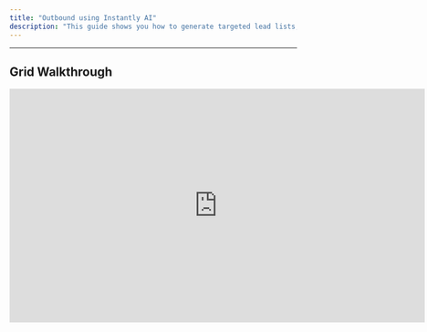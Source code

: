 ```yaml
---
title: "Outbound using Instantly AI"
description: "This guide shows you how to generate targeted lead lists, integrate Instantly seamlessly, and launch highly efficient outreach campaigns directly from Bitscale."
---
```


***

## Grid Walkthrough

<iframe width="728" height="410" src="https://www.youtube-nocookie.com/embed/71Cg_VkFSH0?si=iSoJjUf2-sDLW1YL" title="YouTube video player" frameborder="0" allow="accelerometer; autoplay; clipboard-write; encrypted-media; gyroscope; picture-in-picture; web-share" referrerpolicy="strict-origin-when-cross-origin" allowfullscreen />

***

## **Use Cases**

1. **Automated Lead Generation**
   Gather qualified leads with verified contact info effortlessly using Bitscale’s streamlined workflows.

2. **Seamless Email Outreach**
   Connect Instantly with Bitscale to simplify lead exports and automate campaigns—so you can focus on personalization and strategy.

3. **Smooth Data Transfer**
   With an easy-to-set-up API key, transferring lead data to Instantly becomes a quick, error-free process.

***

## **Breaking It Down into Simple Steps**

**This workflow is broken into 3 steps to help you generate leads and manage outreach seamlessly:**

1. **Find and Source Leads**

2. **Integrate Instantly via API**

3. **Export Leads to Instantly**

Let’s dive into each step:

***

**Step 1: Source Leads Using the "Find People" Tool**

To kick things off, you need high-quality leads. Bitscale’s **"Find People"** tool helps you:

* Search for leads based on criteria like **job title, company size, or industry.**

* Preview and refine results before exporting data.

**What you get:**

* A targeted list of prospects ready for enrichment and outreach.

**How it works:**
[Follow the detailed ingredient to start sourcing leads instantly.](https://docs.bitscale.ai/ingredients/find-people)

***

### **Step 2: Integrate Instantly Using Your API Key**

Next, set up the connection between Bitscale and Instantly for smooth data transfers. This step covers:

* Locating and copying your **API key** from Instantly.

* Adding it to Bitscale to establish a secure integration.

**Why this matters:**

* Automation saves time and eliminates manual errors.

* Your leads flow seamlessly into Instantly for campaign readiness.

**How it works:**
[This Ingredient walks you through the entire process step-by-step.](https://docs.bitscale.ai/ingredients/instantly-integrate)

***

### **Step 3: Export Your Leads to Instantly**

Once your leads are sourced and enriched, the final step is exporting them to Instantly:

* Select the leads you’ve gathered.

* Send them directly to Instantly with just a few clicks.

**How it works:**
[This Ingredient walks you through the entire process step-by-step.](https://docs.bitscale.ai/ingredients/instantly-export)

**What’s next:**
Your leads are now available in Instantly—ready to launch targeted outreach campaigns.

**Pro Tip:**
To ensure smooth transfers every time, keep your API key and lead lists well-organized.

***

## **Try It Out**

Start automating your outreach now with this playbook:

***

### **Next Steps**

If you’d like to dive deeper into any of these steps or explore related features, check out the detailed playbooks. For specific tools or workflows, refer to the **"Ingredients"** section for further guidance.